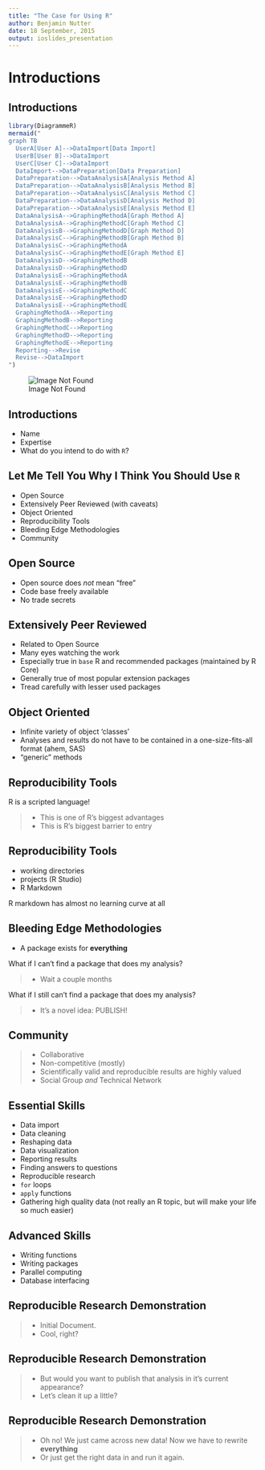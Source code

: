 ```yaml
---
title: "The Case for Using R"
author: Benjamin Nutter
date: 18 September, 2015
output: ioslides_presentation
---
```


# Introductions

## Introductions 
```r
library(DiagrammeR)
mermaid("
graph TB
  UserA[User A]-->DataImport[Data Import]
  UserB[User B]-->DataImport
  UserC[User C]-->DataImport
  DataImport-->DataPreparation[Data Preparation]
  DataPreparation-->DataAnalysisA[Analysis Method A]
  DataPreparation-->DataAnalysisB[Analysis Method B]
  DataPreparation-->DataAnalysisC[Analysis Method C]
  DataPreparation-->DataAnalysisD[Analysis Method D]
  DataPreparation-->DataAnalysisE[Analysis Method E]
  DataAnalysisA-->GraphingMethodA[Graph Method A]
  DataAnalysisA-->GraphingMethodC[Graph Method C]
  DataAnalysisB-->GraphingMethodD[Graph Method D]
  DataAnalysisC-->GraphingMethodB[Graph Method B]
  DataAnalysisC-->GraphingMethodA
  DataAnalysisC-->GraphingMethodE[Graph Method E]
  DataAnalysisD-->GraphingMethodB
  DataAnalysisD-->GraphingMethodD
  DataAnalysisE-->GraphingMethodA
  DataAnalysisE-->GraphingMethodB
  DataAnalysisE-->GraphingMethodC
  DataAnalysisE-->GraphingMethodD
  DataAnalysisE-->GraphingMethodE
  GraphingMethodA-->Reporting
  GraphingMethodB-->Reporting
  GraphingMethodC-->Reporting
  GraphingMethodD-->Reporting
  GraphingMethodE-->Reporting
  Reporting-->Revise
  Revise-->DataImport
")
```    
![Image Not Found](ProjectFlow.png)

## Introductions

- Name
- Expertise
- What do you intend to do with `R`?

## Let Me Tell You Why I Think You Should Use `R`

- Open Source
- Extensively Peer Reviewed (with caveats)
- Object Oriented
- Reproducibility Tools
- Bleeding Edge Methodologies
- Community

## Open Source

- Open source does _not_ mean "free"
- Code base freely available
- No trade secrets

## Extensively Peer Reviewed

- Related to Open Source
- Many eyes watching the work
- Especially true in `base` R and recommended packages (maintained by R Core)
- Generally true of most popular extension packages
- Tread carefully with lesser used packages

## Object Oriented

- Infinite variety of object 'classes'
- Analyses and results do not have to be contained in a one-size-fits-all format (ahem, SAS)
- "generic" methods

## Reproducibility Tools

R is a scripted language! 

>- This is one of R's biggest advantages
>- This is R's biggest barrier to entry

## Reproducibility Tools

- working directories
- projects (R Studio)
- R Markdown 

R markdown has almost no learning curve at all

## Bleeding Edge Methodologies

- A package exists for **everything**

What if I can't find a package that does my analysis?

>- Wait a couple months

What if I still can't find a package that does my analysis?

>- It's a novel idea: PUBLISH!

## Community

>- Collaborative
>- Non-competitive (mostly)
>- Scientifically valid and reproducible results are highly valued
>- Social Group _and_ Technical Network

## Essential Skills

- Data import
- Data cleaning
- Reshaping data
- Data visualization
- Reporting results
- Finding answers to questions
- Reproducible research
- `for` loops
- `apply` functions
- Gathering high quality data (not really an R topic, but will make your life so much easier)

## Advanced Skills

- Writing functions
- Writing packages
- Parallel computing
- Database interfacing

## Reproducible Research Demonstration

>- Initial Document.  
>-   Cool, right?

## Reproducible Research Demonstration

>- But would you want to publish that analysis in it's current appearance?
>- Let's clean it up a little?

## Reproducible Research Demonstration

>- Oh no!  We just came across new data!  Now we have to rewrite **everything**
>- Or just get the right data in and run it again.

